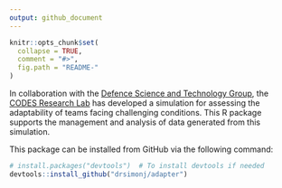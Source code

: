```yaml
---
output: github_document
---
```


<!-- README.md is generated from README.Rmd. Please edit that file -->

```r
knitr::opts_chunk$set(
  collapse = TRUE,
  comment = "#>",
  fig.path = "README-"
)
```

In collaboration with the [Defence Science and Technology Group](http://www.dst.defence.gov.au/), the [CODES Research Lab](http://sydney.edu.au/science/psychology/lab/codes/) has developed a simulation for assessing the adaptability of teams facing challenging conditions. This R package supports the management and analysis of data generated from this simulation.

This package can be installed from GitHub via the following command:

```r
# install.packages("devtools")  # To install devtools if needed
devtools::install_github("drsimonj/adapter")
```

